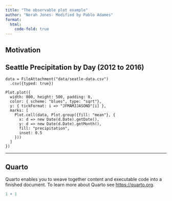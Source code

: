 ```yaml
---
title: "The observable plot example"
author: "Norah Jones- Modified by Pablo Adames"
format: 
  html: 
    code-fold: true
---
```


## Motivation

## Seattle Precipitation by Day (2012 to 2016)

```ojs
data = FileAttachment("data/seatle-data.csv")
  .csv({typed: true})
  
Plot.plot({
  width: 800, height: 500, padding: 0,
  color: { scheme: "blues", type: "sqrt"},
  y: { tickFormat: i => "JFMAMJJASOND"[i] },
  marks: [
    Plot.cell(data, Plot.group({fill: "mean"}, {
      x: d => new Date(d.Date).getDate(),
      y: d => new Date(d.Date).getMonth(),
      fill: "precipitation", 
      inset: 0.5
    }))
  ]
})
```

------------------------------------------------------------------------

## Quarto

Quarto enables you to weave together content and executable code into a finished document. To learn more about Quarto see <https://quarto.org>.

```r
1 + 1
```
